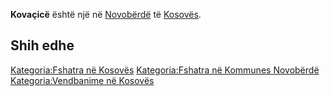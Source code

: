{{Fshat në 
 | Emri                = Kovaçicë
 | EmriAlt                = 
 | NAME_SHORT_FORM=      
 | NAME_GENERIC=      
 | NAME_SORT_NAME_RO=      KOVACICE
 | FULL_NAME_RO = Kovaçicë
 | FULL_NAME_ND_RO=Kovacice
 | SORT_NAME_RG=KOVACICE
 | FULL_NAME_RG=Kovaçicë
 | FULL_NAME_ND_RG=Kovacice
 | SRP_NAME_SHORT_FORM=      
 | SRP_NAME_GENERIC=      
 | SRP_NAME_SORT_NAME_RO=      
 | SRP_FULL_NAME_RO = 
 | SRP_FULL_NAME_ND_RO=
 | SRP_SORT_NAME_RG=
 | SRP_FULL_NAME_RG=
 | SRP_FULL_NAME_ND_RG=
 | Emri (Rasa dhanore) = 
 | Figura              = 
 | Shteti              = Kosovo
 | Komuna              = Novobërdë
 | Kodi postar         = 
 | Sipërfaqja          = 

 | Popullsia           = 

 | Regj. i popullsisë  = 
 | Dend. e popullsisë  = 
 | Faqja zyrtare       = 
 <!--- Koordinatat ----> 
 | Gjerësia            = 42.946877
 | Gjatësia            = 21.038876
 | Lartësia            = 
}}
'''Kovaçicë''' është një [[]] në [[Novobërdë]] të [[Kosovës]].

<!-- == Gjeografia == -->
<!-- == Historia == -->
<!-- == Demografia == -->
== Shih edhe ==
{{Komuna Novobërdë}}
{{Kosovo-Administrata-Cung}}

[[Kategoria:Fshatra në Kosovës]]
[[Kategoria:Fshatra në Kommunes Novobërdë]]
[[Kategoria:Vendbanime në Kosovës]]